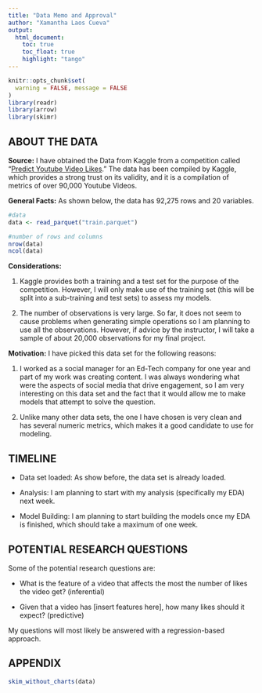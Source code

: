 ```yaml
---
title: "Data Memo and Approval"
author: "Xamantha Laos Cueva"
output:
  html_document:
    toc: true
    toc_float: true
    highlight: "tango"
---
```


<!-- Set global options for R code chunks -->

```r
knitr::opts_chunk$set(
  warning = FALSE, message = FALSE
)
library(readr)
library(arrow)
library(skimr)

```

## ABOUT THE DATA

**Source:** I have obtained the Data from Kaggle from a competition called "[Predict Youtube Video Likes](https://www.kaggle.com/c/kaggle-pog-series-s01e01/data)." The data has been compiled by Kaggle, which provides a strong trust on its validity, and it is a compilation of metrics of over 90,000 Youtube Videos.

**General Facts:** As shown below, the data has 92,275 rows and 20 variables.

```r
#data
data <- read_parquet("train.parquet")

#number of rows and columns
nrow(data)
ncol(data)
```

**Considerations:**

1.  Kaggle provides both a training and a test set for the purpose of the competition. However, I will only make use of the training set (this will be split into a sub-training and test sets) to assess my models.

2.  The number of observations is very large. So far, it does not seem to cause problems when generating simple operations so I am planning to use all the observations. However, if advice by the instructor, I will take a sample of about 20,000 observations for my final project.

**Motivation:** I have picked this data set for the following reasons:

1.  I worked as a social manager for an Ed-Tech company for one year and part of my work was creating content. I was always wondering what were the aspects of social media that drive engagement, so I am very interesting on this data set and the fact that it would allow me to make models that attempt to solve the question.

2.  Unlike many other data sets, the one I have chosen is very clean and has several numeric metrics, which makes it a good candidate to use for modeling.

## TIMELINE

-   Data set loaded: As show before, the data set is already loaded.

-   Analysis: I am planning to start with my analysis (specifically my EDA) next week.

-   Model Building: I am planning to start building the models once my EDA is finished, which should take a maximum of one week.

## POTENTIAL RESEARCH QUESTIONS

Some of the potential research questions are:

-   What is the feature of a video that affects the most the number of likes the video get? (inferential)

-   Given that a video has [insert features here], how many likes should it expect? (predictive)

My questions will most likely be answered with a regression-based approach.

## APPENDIX

```r
skim_without_charts(data)

```
